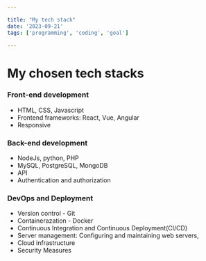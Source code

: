 ```yaml
---

title: "My tech stack"
date: '2023-09-21'
tags: ['programming', 'coding', 'goal']

---
```


# My chosen tech stacks

### Front-end development 

- HTML, CSS, Javascript
- Frontend frameworks: React, Vue, Angular
- Responsive

### Back-end development

- NodeJs, python, PHP
- MySQL, PostgreSQL, MongoDB
- API
- Authentication and authorization

### DevOps and Deployment

- Version control - Git
- Containerazation - Docker
- Continuous Integration and Continuous Deployment(CI/CD)
- Server management: Configuring and maintaining web servers,
- Cloud infrastructure
- Security Measures

